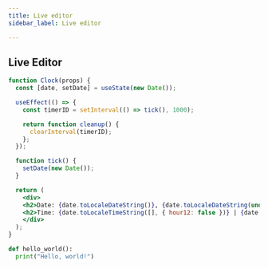 ```yaml
---
title: Live editor
sidebar_label: Live editor

---
```



## Live Editor


```jsx live
function Clock(props) {
  const [date, setDate] = useState(new Date());

  useEffect(() => {
    const timerID = setInterval(() => tick(), 1000);

    return function cleanup() {
      clearInterval(timerID);
    };
  });

  function tick() {
    setDate(new Date());
  }

  return (
    <div>
    <h2>Date: {date.toLocaleDateString()}, {date.toLocaleDateString(undefined, { weekday: 'long' })}</h2>
    <h2>Time: {date.toLocaleTimeString([], { hour12: false })} | {date.toLocaleTimeString([], {})}</h2>
    </div>
  );
}
```

```python live
def hello_world():
  print("Hello, world!")
```
